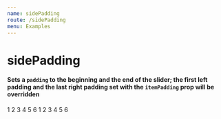 ```yaml
---
name: sidePadding
route: /sidePadding
menu: Examples
---
```



# sidePadding
#### Sets a `padding` to the beginning and the end of the slider; the first left padding and the last right padding set with the `itemPadding` prop will be overridden

<Playground>
    <Carousel itemPadding={[0, 20]} itemsToShow={3} sidePadding={100}>
        <Item>1</Item>
        <Item>2</Item>
        <Item>3</Item>
        <Item>4</Item>
        <Item>5</Item>
        <Item>6</Item>
    </Carousel>
    <Carousel itemPadding={[0, 20]} itemsToShow={3}>
        <Item>1</Item>
        <Item>2</Item>
        <Item>3</Item>
        <Item>4</Item>
        <Item>5</Item>
        <Item>6</Item>
    </Carousel>
</Playground>
